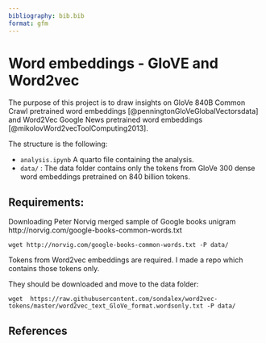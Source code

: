 ```yaml
---
bibliography: bib.bib
format: gfm
---
```

# Word embeddings - GloVE and Word2vec

The purpose of this project is to draw insights on 
GloVe 840B Common Crawl pretrained word embeddings [@penningtonGloVeGlobalVectorsdata] and
Word2Vec Google News pretrained word embeddings [@mikolovWord2vecToolComputing2013].

The structure is the following:

* `analysis.ipynb` A quarto file containing the analysis. 
* `data/` : The data folder contains only the tokens from GloVe 300 dense word embeddings pretrained on 840 billion tokens. 

## Requirements:

Downloading Peter Norvig merged sample of Google
books unigram http://norvig.com/google-books-common-words.txt

```console
wget http://norvig.com/google-books-common-words.txt -P data/
```

Tokens from Word2vec embeddings are required.
I made a repo which contains those tokens only.

They should be downloaded and move to the data folder:

```console
wget  https://raw.githubusercontent.com/sondalex/word2vec-tokens/master/word2vec_text_GloVe_format.wordsonly.txt -P data/
```

## References


